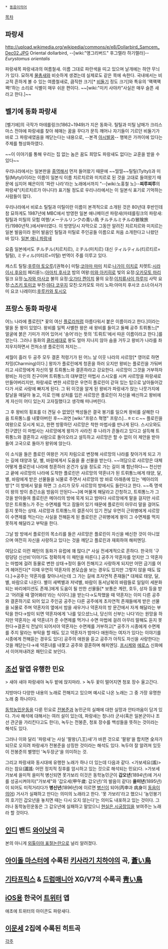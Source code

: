 * [[동음이의어]]

[[목차]]
== 파랑새 ==
http://upload.wikimedia.org/wikipedia/commons/e/e8/Dollarbird_Samcem_Dec02.JPG
Oriental dollarbird, --[wiki:"앵그리버드" 후그렐라 하기렐라]-- ''Eurystomus orientalis''

파랑새목 파랑새과의 여름철새. 이름 그대로 파란색을 띠고 있으며 날개에는 하얀 무늬가 있다. 묘하게 [[물총새]]와 비슷하게 생겼는데 실제로도 같은 목에 속한다. 국내에서는 비교적 흔하게 볼 수 있는 여름철새로, 큼직한 크기[* [[비둘기]] 정도 크기]와 특유의 '꽥꽥꽥꽥!'하는 소리로 식별이 매우 쉬운 편이다.
~~[wiki:"미키 사야카"사실은 매우 슬픈 새라고 한다.]~~

== 벨기에 동화 파랑새 ==
[벨기에]의 극작가 마테를링크(1862~1949)가 지은 동화극. 틸틸과 미틸 남매가 크리스마스 전야에 파랑새를 찾아 헤매는 꿈을 꾸다가 문득 깨어나 자기들이 기르던 비둘기가 바로 그 파랑새였음을 깨닫는다는 내용으로, --본격 [[아시발꿈]]-- 행복은 가까이에 있다는 주제를 형상화하였다.

~~이 이야기를 통해 우리는 집 없는 놈은 꿈도 희망도 파랑새도 없다는 교훈을 받을 수 있다~~

우리나라에서는 일본판을 [[중역]]해서 먼저 들어왔기 때문에 ~~띨띨~~틸틸(Tyltyl)과 미틸(Mytyl)이라는 이름이 일본식 이름 치르치르와 미치르로 된 것을 고대로 들여왔기 때문에 심지어 혜은이의 '파란 나라'라는 노래에서까지 "--[wiki:노홍철 노]--'''찌루찌루'''의 파랑새"(치르치르가 아니다!) 표기될 정도로 우리나라에서는 이 일본식 표기로 기억하는 사람들이 많다.

우리나라에서 비로소 틸틸과 미틸이란 이름이 본격적으로 소개된 것은 80년대 후반인데 참 묘하게도 1987년에 MBC에서 방영한 일본 애니메이션 파랑새(마테를링크의 파랑새: 틸틸과 미틸의 모험 여행/メーテルリンクの青い鳥 チルチルミチルの冒険旅行/1980년작.)에서부터였다. 이 방영당시 자막으로 그동안 알려진 치르치르와 미치르는 일본 발음이라 원어 발음인 틸틸과 미틸로 주인공들 이름으로 처음 소개한다고 나왔던 바 있다. [http://www.biglobe.co.jp/press/2006/02/img/p0214-1.html 일본 애니 파랑새] 

요즘 일본에서도 チルチル(치르치르), ミチル(미치르) 대신 ティルティル(티르티르=틸틸), ミティル(미티르=미틸) 번역이 주를 이루고 있다.  

캐스트
틸틸:[[후루야 토오루]]/[권혁수]
미틸:[[코야마 마미]]
치로:[[나가이 이치로]]
치렛트:[[시라이시 후유미]]
페리륜느:[[아마치 후사코]]
밤의 여왕:[[미와 아키히로]]
빛의 요정:[[오카모토 마리]]
밀크 요정:[[노자와 마사코]]
불의 요정:[[오가타 켄이치]]
물의 요정:[[이치류사이 하루미]]
사막 요정:[[스즈키 토미코]]
부친:[[야다 코우지]]
모친:오카모토 마리
노파:아마치 후사코
소녀:아사가미 요코
나레이터:[[후루카와 토시오]]

== 프랑스 동화 파랑새 ==
어느 나라에 플로린[* 꽃의 여신 [[플로라]]처럼 아름다워서 붙은 이름이라고 한다.]이라는 딸을 둔 왕이 있었다. 왕비를 일찍 사별한 왕은 새 왕비를 들이고 둘째 공주 트뤼통느[* 얼굴에 붉은 기미가 끼어 있어서 '송어'라는 뜻의 '트뤼트'에서 따온 이름이라고 한다.]를 얻는다. 그러나 동화의 [[클리셰]]대로 왕도 얼마 지나지 않아 숨을 거두고 왕비가 나라를 좌지우지하면서 전처소생 플로린의 처지는...

세월이 흘러 두 공주 모두 결혼 적령기가 된 어느 날 이웃 나라의 샤르망[* 영어로 하면 차밍(Charming)이다.] 왕자가 플로린에게 청혼을 하러 오지만 왕비는 플로린을 가둬버리고 샤르망에게 자신의 딸 트뤼통느와 결혼하라고 강요한다. 샤르망이 그것을 거부하자 왕비는 자신의 친구이며 트뤼통느의 대부였던 마법사 스시오를 시켜 샤르망을 파랑새로 만들어버리지만, 파랑새로 변한 샤르망은 우연히 플로린이 갇혀 있는 탑으로 날아들어갔다가 서로 사랑에 빠지게 된다. 그 뒤 이것을 알게 된 왕비가 파랑새가 앉는 나뭇가지에 칼날을 매달아 놓고, 이로 인해 상처를 입은 샤르망은 플로린이 자신을 배신하고 왕비에게 자신이 어디 있는지 고자질했다고 생각해 떠나버린다.

그 후 왕비의 횡포를 더 견딜 수 없었던 백성들은 결국 봉기를 일으켜 왕비를 살해한 다음 트뤼통느를 내쫓아버린 후~~과연 [wiki:"프랑스 혁명" 프랑스]...ㅎㄷㄷ~~ 플로린을 여왕으로 모시게 되고, 한편 방황하던 샤르망은 착한 마법사를 만나게 된다. 스시오와도 친구였던 이 마법사는 샤르망에게 왕자가 사라진 후 나라가 흔들리고 있다고 설득해 트뤼통느와 결혼하고 사람으로 돌아오라고 설득하고 샤르망은 할 수 없이 이 제안을 받아들여 고국으로 돌아가 왕위에 앉는다.

이 소식을 들은 플로린 여왕은 거지 차림으로 변장해 샤르망의 나라를 찾아가게 되고 가는 길에 태양과 달, 별, 바람에게서 도움을 줄 선물을 받는다. ~~여담으로 샤르망은 대체 어떻게 플로린네 나라에 청혼하러 온건가 싶을 정도로 가는 길이 꽤 험난하다~~ 천신만고 끝에 샤르망의 나라에 도착한 플로린은 샤르망의 약혼녀가 된 트뤼통느에게 태양, 달, 별, 바람에게 받은 선물들을 뇌물로 주면서 샤르망의 방 바로 아래층에 있는 '메아리의 방'[* 이 방에서 말을 하면 그 소리가 모두 샤르망의 방에서도 들린다고 한다. ~~즉 명색이 왕의 방이 층간소음 방음이 안된다~~]에 머물게 해달라고 간청하고, 트뤼통느가 그것을 받아들여 플로린은 메아리의 방에 묵게 되고 밤마다 샤르망에게 말을 걸지만 샤르망은 트뤼통느가 주는 수면제를 먹고 잠들어 있기 때문에 플로린이 아무리 말을 걸어도 듣지 못하는 상태. 샤르망과 트뤼통느의 결혼식이 있기 전날 우연히 근위병에게 샤르망이 수면제를 먹는다는 사실을 전해듣게 된 플로린은 근위병에게 왕이 그 수면제를 먹지 못하게 해달라고 부탁을 한다.

그날 밤 방에서 플로린의 목소리를 들은 샤르망은 플로린이 자신을 배신한 것이 아니었으며 여전히 자신을 사랑하고 있다는 것을 깨닫고 플로린과 재회하여 해피엔딩.

여담으로 이런 패턴의 동화가 유럽에 꽤 많다.[* 사실 전세계적으로 흔하다. 한국의 '구렁덩덩 신선비'이야기도 정확하게 이 패턴을 따른다.] 공주가 약혼자를 얻지만 그 약혼자는 마법에 걸려 동물로 변한 상태→정이 들어 친해지고 사랑하게 되지만 어떤 금기를 어겨 헤어진다[* 이때 우연히 약혼자의 본모습을 보는 경우도 있지만 그렇지 않을 때도 많다.]→공주는 약혼자를 찾아나서는데 그 가는 길에 초자연적 존재들[* 대체로 태양, 달, 별, 바람으로 나온다. 별이 새벽별과 저녁별, 바람이 동서남북의 바람들로 일일이 세분화되는 바리에이션도 존재.]에게 도움이 될 만한 선물들[* 보통은 계란, 호두, 상자 등을 받고 '어려울 때 열어봐라'라는 식이다.]을 받는다→도착했을 때 약혼자는 이미 다른 공주와 결혼하기로 되어 있고 주인공 공주는 다른 공주에게 초자연적 존재들에게 받은 선물을 뇌물로 주며 약혼자의 옆에서 밤을 새우거나 약혼자의 방 문간에서 자게 해달라는 부탁을 한다→밤이 되면 약혼자에게 '나를 잊으셨느냐, 당신의 신부는 나다'라는 원망을 하지만 약혼자는 새 약혼녀가 준 수면제를 먹거나 수면 마법에 걸려 아무리 말해도 듣지 못한다→결혼식 전날이 되어서야 약혼자는 수면제를 거부하고[* 공주가 시종에게 수면제를 주지 말라는 부탁을 할 때도 있고 약혼자가 밤마다 애원하는 여자가 있다는 이야기를 시종에게 전해듣는 경우도 있다] 공주의 애원을 듣고 공주가 아직도 자신을 사랑한다는 것을 깨닫는다→새 약혼녀를 내쫓고 공주와 결혼하며 해피엔딩. [[프시케]]와 [[에로스]] 신화에서 이어져내려온 패턴으로 보인다.

== [[조선]] 말엽 유행한 민요 ==
> 새야 새야 파랑새야 녹두 밭에 앉지마라.
> 녹두 꽃이 떨어지면 청포 장수 울고간다.

지방마다 다양한 내용의 노래로 전해지고 있으며 예시로 나온 노래는 그 중 가장 유명한 노래 중 하나이다.

[[동학농민운동]]을 다룬 민요로 [[전봉준]]과 농민군의 실패에 대한 실망과 안타까움이 담겨 있다. 가사 해석에 대해서는 여러 설이 있는데, 파랑새는 청나라 군사(혹은 일본군이나 조선 관군을 가리킨다고도 한다), 녹두는 전봉준, 청포 장수를 백성들을 뜻하는 것이라는 해석도 있다.

그러나 이와 달리 '파랑새'는 사실 '팔왕(八王)새'가 바뀐 것으로 '팔왕'을 합치면 全자가 되므로 오히려 파랑새가 전봉준을 상징한 것이라는 해석도 있다. 녹두야 잘 알려져 있듯이 전봉준의 별명인 '녹두장군'을 의미하는 것.

그리고 파랑새와 동시대에 유행한 노래가 하나 더 있는데 다음과 같다. <가보세요(謠)>라는 참요(讖謠: 어떤 정치적 징후를 암시하고 있는 것으로 해석되는 민요)다.
>가보세 가보세 을미적 을미적 병신되면 못가보리
이것은 동학농민군이 '''갑오년'''(1894년)에 거사를 성공시켜야지("가보세"와 '갑오세(甲午歲: 갑오년)'의 발음이 같다) '''을미년'''(1895년)이 되어도 미적거리다가 '''병신년'''(1896년)에 이르면 [[병신]]이 되어(丙申과 病身이 [[동음이의어]]) 거사가 실패하고 만다는 의미의 노래라고 한다. '못 가보리'라고 했으니 '농민봉기의 호기인 갑오년을 놓치면 때는 다시 오지 않는다'는 의미도 내포하고 있는 것이다. 그러나 동학농민운동은 그 갑오년에 실패하고 말았으니 [[현실은 시궁창]]임을 보여주는 노래라 할 것이다.   

== [[인디]] 밴드 [[와이낫]]의 곡 ==
본의 아니게 [[외톨이야 표절논란]]으로 널리 알려졌다.

== [[아이돌 마스터]]에 수록된 [[키사라기 치하야]]의 곡, [[蒼い鳥]] ==

== [[기타프릭스]] & [[드럼매니아]] XG/V7의 수록곡 [[靑い鳥]] ==

== [[iOS]]용 한국어 [[트위터]] 앱 ==
애초에 트위터의 아이콘도 파랑새다.
== [[이문세]] 2집에 수록된 히트곡 ==

[[각주]]
